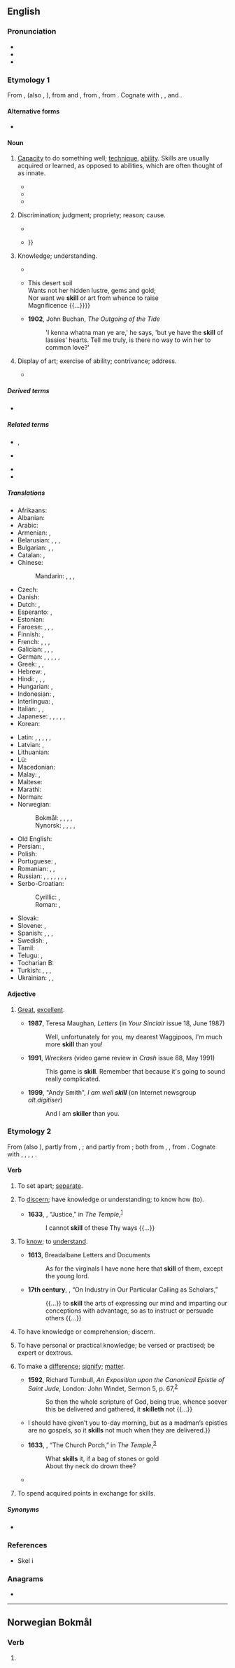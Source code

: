 ==English==
{{wikipedia}}

===Pronunciation===
* {{IPA|en|/skɪl/}}
* {{audio|en|en-us-skill.ogg|Audio (US)}}
* {{rhymes|en|ɪl|s=1}}

===Etymology 1===
From {{inh|en|enm|skill}}, {{m|enm|skille}} (also {{m|enm|schil}}, {{m|enm|schile}}), from {{inh|en|ang|scille}} and {{der|en|non|skil||a distinction, discernment, knowledge}}, from {{inh|en|gem-pro|*skilją||separation, limit}}, from {{der|en|ine-pro|*(s)kelH-||to split, cut}}. Cognate with {{cog|da|skel||a separation, boundary, divide}}, {{cog|sv|skäl||reason}}, {{cog|nl|verschil||difference}} and {{m|nl|schillen||pos=v|to separate the outer layer (''schil'') from the product}}.

====Alternative forms====
* {{alter|en|skil||obsolete}}

====Noun====
{{en-noun|~}}

# [[capacity|Capacity]] to do something well; [[technique]], [[ability]]. Skills are usually acquired or learned, as opposed to abilities, which are often thought of as innate.
#: {{syn|en|ability|talent|Thesaurus:skill}}
#: {{ux|en|Where did you pick up that '''skill'''?}}
#: {{ux|en|With great '''skill''', she navigated through the tricky passage.}}
#: {{ux|en|Doing that coaching course not only taught me useful '''skills''' on the field, but also some important life '''skills'''.}}
#* {{RQ:Shakespeare Merry Wives|act=II|scene=i|page=45|passage=I have heard the French-man hath good '''skill''' in his rapier.}}
#* {{RQ:Jefferies Amateur Poacher|chapter=II|passage=Orion hit a rabbit once; but though sore wounded it got to the bury, and, struggling in, the arrow caught the side of the hole and was drawn out. Indeed, a nail filed sharp is not of much avail as an arrowhead; you must have it barbed, and that was a little beyond our '''skill'''.}}
#* {{quote-journal|en|date=2013-11-26|author={{w|Simon Hoggart}}|volume=189|issue=26|page=43|magazine={{w|The Guardian Weekly}}|title=Araucaria's last puzzle: crossword master dies|url=https://www.theguardian.com/crosswords/2013/nov/26/araucaria-puzzle-crossword-master-dies|passage=The '''skill''' was not in creating a grid full of words, but in producing clues cryptic enough to baffle the puzzler, yet constructed so honestly that they could be solved by any intelligent person who knew the conventions.}}
# {{lb|en|obsolete}} Discrimination; judgment; propriety; reason; cause.
#* {{RQ:Spenser Faerie Queene|II|I|54|lines=1-5|text=Him so I sought, and so at last I fownd<br>Where him that witch had thralled to her will,<br>In chaines of lust and lewde desyres ybownd<br>And so transformed from his former '''skill''',<br>That me he knew not, nether his owne ill;}}
#* {{RQ:Shakespeare King Lear|IV|7|text=Methinks I should know you, and know this man;<br>Yet I am doubtful; for I am mainly ignorant<br>What place this is; and all the '''skill''' I have<br>Remembers not these garments; nor I know not<br>Where I did lodge last night. {{...}}}}
# {{lb|en|obsolete}} Knowledge; understanding.
#* {{RQ:Spenser Faerie Queene|III|III|45|lines=4-5|text=And ''Howell Dha'' shall goodly well indew<br>The salvage minds with '''skill''' of just and trew;}}
#* {{RQ:Milton Paradise Lost|II|url=http://www.gutenberg.org/cache/epub/26/pg26-images.html|text={{...}} This desert soil<br>Wants not her hidden lustre, gems and gold;<br>Nor want we '''skill''' or art from whence to raise<br>Magnificence {{...}}}}
#* '''1902''', John Buchan, ''The Outgoing of the Tide''
#*: 'I kenna whatna man ye are,' he says, 'but ye have the '''skill''' of lassies' hearts. Tell me truly, is there no way to win her to common love?'
# {{lb|en|obsolete}} Display of art; exercise of ability; contrivance; address.
#* {{RQ:Fuller Holy Warre|chapter=Richard of England and [[w:Philip II of France|Philip of France]] Set Forward to the Holy Land; the Danger of the Interviews of Princes|page=118|passage=[[w:Richard I of England|Richard]] was well ſtored with men, the bones; and quickly got money, the ſinews of warre; by a thousand Princely '''ſkills''' gathering ſo much coin as if he meant not to return, becauſe looking back would unbowe his reſolution.}}

=====Derived terms=====
* {{l|en|soft skill}}

=====Related terms=====
{{rel-top}}
* {{l|en|skilful}}, {{l|en|skillful}}
* {{l|en|skilled}}
{{rel-mid}}
* {{l|en|skillfulness}}
* {{l|en|skillset}}
{{rel-bottom}}

=====Translations=====
{{trans-top|capacity to do something well}}
* Afrikaans: {{t|af|vaardigheid}}
* Albanian: {{t+|sq|aftësi}}
* Arabic: {{t|ar|مَهَارَة|f}}
* Armenian: {{t+|hy|հմտություն|sc=Armn}}, {{t+|hy|ունակություն|sc=Armn}}
* Belarusian: {{t|be|уме́нне|n}}, {{t|be|уме́льства|n}}, {{t+|be|майстэ́рства|n}}, {{t|be|на́вык|m}}
* Bulgarian: {{t+|bg|уме́ние|n}}, {{t+|bg|вещина|f}}, {{t+|bg|сръчност|f}}
* Catalan: {{t+|ca|habilitat|f}}, {{t+|ca|destresa|f}}
* Chinese:
*: Mandarin: {{t+|cmn|技巧|tr=jìqiǎo|sc=Hani}}, {{t+|cmn|技能|tr=jìnéng|sc=Hani}}, {{t+|cmn|技術|sc=Hani}}, {{t+|cmn|技术|tr=jìshù|sc=Hani}}
* Czech: {{t+|cs|schopnost|f}}
* Danish: {{t|da|færdighed|c}}
* Dutch: {{t+|nl|bekwaamheid|f}}, {{t+|nl|vaardigheid|f}}
* Esperanto: {{t|eo|bravuro}}, {{t|eo|lerteco}}
* Estonian: {{t+|et|oskus}}
* Faroese: {{t|fo|kynstur|m}}, {{t|fo|kunstur|m}}, {{t|fo|hegni|n}}, {{t|fo|fimi|n}}
* Finnish: {{t+|fi|taito}}, {{t+|fi|kyky}}
* French: {{t+|fr|habileté|f}}, {{t+|fr|compétence|f}}, {{t+|fr|don|m}}, {{t+|fr|capacité|f}}
* Galician: {{t+|gl|habilidade|f}}, {{t|gl|habelencia|f}}, {{t|gl|maña|f}}, {{t+|gl|xeito|m}}
* German: {{t+|de|Fähigkeit|f}}, {{t+|de|Fertigkeit|f}}, {{t+|de|Geschicklichkeit|f}}, {{t+|de|Kunst|f}}, {{t+|de|Talent|n}}, {{t+|de|Kompetenz|f}}
* Greek: {{t+|el|επιδεξιότητα|f}}, {{t+|el|δεξιοτεχνία|f}}, {{t+|el|ικανότητα|f}}
* Hebrew: {{t+|he|מְיֻמָּנוּת|f|tr=meyumanút}}, {{t+|he|כִּשּׁוּרִים|m-p|tr=kishurím}}
* Hindi: {{t+|hi|कुशलता|f}}, {{t+|hi|कौशल}}, {{t+|hi|निपुणता}}, {{t+|hi|महारत|f}}
* Hungarian: {{t+|hu|ügyesség}}, {{t+|hu|hozzáértés}}
* Indonesian: {{t+|id|mampu|alt=kemampuan}}, {{t+|id|ahli|alt=keahlian}}
* Interlingua: {{t|ia|habilitate}}, {{t|ia|talento}}
* Italian: {{t+|it|abilità|f}}, {{t+|it|capacità|f}}, {{t+|it|competenza|f}}
* Japanese: {{t+|ja|腕|tr=うで, ude}}, {{t+|ja|技|tr=わざ, waza}}, {{t+|ja|技能|tr=ぎのう, ginō}}, {{t+|ja|技巧|tr=ぎこう, gikou}}, {{t+|ja|技術|tr=ぎじゅつ, gijutsu}}, {{t+|ja|スキル|tr=sukiru}}
* Korean: {{t+|ko|기술}}
{{trans-mid}}
* Latin: {{t|la|habilitas|f}}, {{t|la|perītia|f}}, {{t|la|sollertia|f}}, {{t+|la|potestās|f}}, {{t|la|potentia}}, {{t+|la|ars|f}}
* Latvian: {{t+|lv|prasme|f}}, {{t|lv|iemaņas|f-p}}
* Lithuanian: {{t|lt|įgūdis|m}}
* Lü: {{t|khb|ᦞᦲᧉᦌᦱ}}
* Macedonian: {{t|mk|вештина|f}}
* Malay: {{t+|ms|kemahiran}}, {{t|ms|skil}}
* Maltese: {{t|mt|sengħa|f}}
* Marathi: {{t|mr|कौशल्य|n}}
* Norman: {{t|nrf|agenceté|f}}
* Norwegian:
*: Bokmål: {{t+|no|dyktighet|m|f}}, {{t+|no|evne|m|f}}, {{t+|no|ferdighet|m|f}}, {{t|no|talent|n}}, {{t|no|dugleik|m}}
*: Nynorsk: {{t|no|dugleik|m}}, {{t|no|dyktigheit|f}}, {{t+|no|evne|f}}, {{t|no|ferdigheit|f}}, {{t|no|talent|n}}
* Old English: {{t|ang|cræft|m}}
* Persian: {{t+|fa|مهارت|tr=mahârat|sc=fa-Arab}}, {{t|fa|اروین|tr=arvin|sc=fa-Arab}}
* Polish: {{t+|pl|umiejętność|f}}
* Portuguese: {{t+|pt|habilidade|f}}, {{t+|pt|talento|m}}
* Romanian: {{t+|ro|abilitate|f}}, {{t+|ro|pricepere|f}}, {{t+|ro|talent|n}}
* Russian: {{t+|ru|уме́ние|n}}, {{t+|ru|на́вык|m}}, {{t+|ru|мастерство́|n}}, {{t+|ru|сноро́вка|f}}, {{t+|ru|иску́сство|n}}, {{t+|ru|спосо́бность|f}}, {{t+|ru|тала́нт|m}}, {{t+|ru|дар|m}}
* Serbo-Croatian:
*: Cyrillic: {{t|sh|вештина|f}}, {{t|sh|вјештина|f}}
*: Roman: {{t+|sh|veština|f}}, {{t+|sh|vještina|f}}
* Slovak: {{t|sk|schopnosť|f}}
* Slovene: {{t+|sl|spretnost|f}}, {{t|sl|veščina|f}}
* Spanish: {{t+|es|destreza|f}}, {{t+|es|habilidad|f}}, {{t+|es|maña|f}}, {{t+|es|talento|m}}
* Swedish: {{t+|sv|färdighet|c}}, {{t+|sv|skicklighet|c}}
* Tamil: {{t+|ta|திறன்|sc=Taml}}
* Telugu: {{t+|te|నేర్పు}}, {{t+|te|నిపుణత}}
* Tocharian B: {{t|txb|epastyäññe}}
* Turkish: {{t+|tr|beceri}}, {{t+|tr|maharet}}, {{t+|tr|marifet}}, {{t+|tr|ustalık}}
* Ukrainian: {{t|uk|вмі́ння|n}}, {{t|uk|майсте́рство|n}}, {{t|uk|на́вик|m}}
{{trans-bottom}}

====Adjective====
{{en-adj|er}}

# {{lb|en|UK|slang}} [[great|Great]], [[excellent]]. {{defdate|1980s–1990s}}
#* '''1987''', Teresa Maughan, ''Letters'' (in ''Your Sinclair'' issue 18, June 1987)
#*: Well, unfortunately for you, my dearest Waggipoos, I'm much more '''skill''' than you!
#* '''1991''', ''Wreckers'' (video game review in ''Crash'' issue 88, May 1991)
#*: This game is '''skill'''. Remember that because it's going to sound really complicated.
#* '''1999''', "Andy Smith", ''I am well '''skill''''' (on Internet newsgroup ''alt.digitiser'')
#*: And I am '''skiller''' than you.

===Etymology 2===
From {{inh|en|enm|skilen}} (also {{m|enm|schillen}}), partly from {{inh|en|ang|scylian}}, {{m|ang|scielian||to separate, part, divide off}}; and partly from {{der|en|non|skilja||to divide, separate}}; both from {{inh|en|gem-pro|*skilōną}}, {{m|gem-pro|*skiljaną||to divide, limit}}, from {{der|en|ine-pro|*(s)kelH-||to split, cut}}. Cognate with {{cog|da|skille||to separate, discard}}, {{cog|sv|skilja||to distinguish, differentiate, part}}, {{cog|is|skilja||to understand}}, {{cog|nds|schelen||to make a difference; to be squint-eyed}}, {{cog|nl|schelen||to make a difference}}.

====Verb====
{{en-verb}}

# {{lb|en|transitive}} To set apart; [[separate]].
# {{lb|en|transitive|chiefly|dialectal}} To [[discern]]; have knowledge or understanding; to know how (to).
#* '''1633''', {{w|George Herbert}}, “Justice,” in ''The Temple'',<sup>[https://archive.org/details/worksofgeorgeher00herbiala]</sup>
#*: I cannot '''skill''' of these Thy ways {{...}}
# {{lb|en|transitive|dialectal|Scotland|North England|rare}} To [[know]]; to [[understand]].
#* '''1613''', Breadalbane Letters and Documents
#*: As for the virginals I have none here that '''skill''' of them, except the young lord.
#* '''17th century''', {{w|Isaac Barrow}}, “On Industry in Our Particular Calling as Scholars,”
#*: {{...}} to '''skill''' the arts of expressing our mind and imparting our conceptions with advantage, so as to instruct or persuade others {{...}}
# {{lb|en|intransitive}} To have knowledge or comprehension; discern.
# {{lb|en|intransitive}} To have personal or practical knowledge; be versed or practised; be expert or dextrous.
# {{lb|en|intransitive|archaic}} To make a [[difference]]; [[signify]]; [[matter]].
#* '''1592''', Richard Turnbull, ''An Exposition upon the Canonicall Epistle of Saint Jude'', London: John Windet, Sermon 5, p. 67,<sup>[https://books.google.ca/books?id=His7AQAAMAAJ&printsec=frontcover#v=onepage&q&f=false]</sup>
#*: So then the whole scripture of God, being true, whence soever this be delivered and gathered, it '''skilleth''' not {{...}}
#* {{RQ:Shakespeare Twelfth Night|V|1|text={{...}} I should have given’t you to-day morning, but as a madman’s epistles are no gospels, so it '''skills''' not much when they are delivered.}}
#* '''1633''', {{w|George Herbert}}, “The Church Porch,” in ''The Temple'',<sup>[https://archive.org/details/worksofgeorgeher00herbiala]</sup>
#*: What '''skills''' it, if a bag of stones or gold
#*: About thy neck do drown thee?
#* {{RQ:Scott Ivanhoe|42|url=http://www.gutenberg.org/files/82/82-h/82-h.htm|text=But it '''skills''' not talking of it.}}
# {{lb|en|video games}} To spend acquired points in exchange for skills.

=====Synonyms=====
* {{sense|separate}} {{l|en|split}} {{lb|en|call management systems}}

===References===
* Skel i {{R:ODS online}}

===Anagrams===
* {{anagrams|en|a=iklls|Kills|kills}}

----

==Norwegian Bokmål==

===Verb===
{{head|nb|verb form}}

# {{inflection of|nb|skille||imp}}